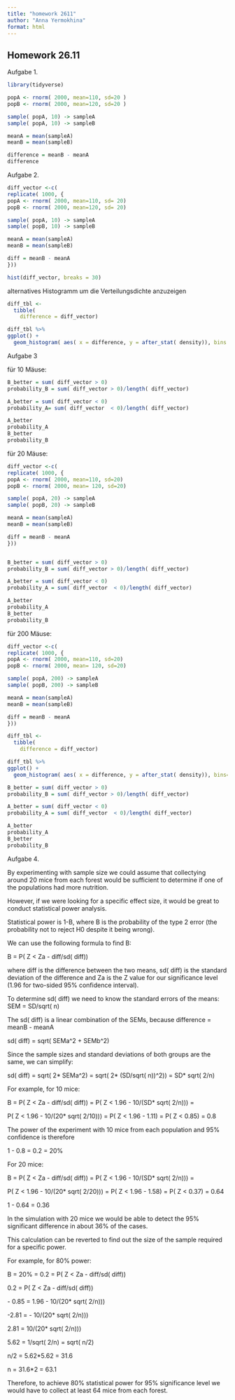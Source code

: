 ```yaml
---
title: "homework 2611"
author: "Anna Yermokhina"
format: html
---
```


## Homework 26.11

Aufgabe 1.

```r
library(tidyverse)

popA <- rnorm( 2000, mean=110, sd=20 )
popB <- rnorm( 2000, mean=120, sd=20 )

sample( popA, 10) -> sampleA
sample( popA, 10) -> sampleB

meanA = mean(sampleA)
meanB = mean(sampleB)

difference = meanB - meanA
difference
```

Aufgabe 2.

```r

diff_vector <-c(
replicate( 1000, {
popA <- rnorm( 2000, mean=110, sd= 20)
popB <- rnorm( 2000, mean=120, sd= 20)

sample( popA, 10) -> sampleA
sample( popB, 10) -> sampleB

meanA = mean(sampleA)
meanB = mean(sampleB)

diff = meanB - meanA
}))

hist(diff_vector, breaks = 30)
```

alternatives Histogramm um die Verteilungsdichte anzuzeigen

```r
diff_tbl <-
  tibble(
    difference = diff_vector) 

diff_tbl %>% 
ggplot() + 
  geom_histogram( aes( x = difference, y = after_stat( density)), bins = 20)
```

Aufgabe 3

für 10 Mäuse:

```r
B_better = sum( diff_vector > 0)
probability_B = sum( diff_vector > 0)/length( diff_vector)

A_better = sum( diff_vector < 0)
probability_A= sum( diff_vector  < 0)/length( diff_vector)

A_better
probability_A
B_better
probability_B
```

für 20 Mäuse:

```r

diff_vector <-c(
replicate( 1000, {
popA <- rnorm( 2000, mean=110, sd=20)
popB <- rnorm( 2000, mean= 120, sd=20)

sample( popA, 20) -> sampleA
sample( popB, 20) -> sampleB

meanA = mean(sampleA)
meanB = mean(sampleB)

diff = meanB - meanA
}))


B_better = sum( diff_vector > 0)
probability_B = sum( diff_vector > 0)/length( diff_vector)

A_better = sum( diff_vector < 0)
probability_A = sum( diff_vector  < 0)/length( diff_vector)

A_better
probability_A
B_better
probability_B
```

für 200 Mäuse:

```r
diff_vector <-c(
replicate( 1000, {
popA <- rnorm( 2000, mean=110, sd=20)
popB <- rnorm( 2000, mean= 120, sd=20)

sample( popA, 200) -> sampleA
sample( popB, 200) -> sampleB

meanA = mean(sampleA)
meanB = mean(sampleB)

diff = meanB - meanA
}))

diff_tbl <-
  tibble(
    difference = diff_vector) 

diff_tbl %>% 
ggplot() + 
  geom_histogram( aes( x = difference, y = after_stat( density)), bins= 30)

B_better = sum( diff_vector > 0)
probability_B = sum( diff_vector > 0)/length( diff_vector)

A_better = sum( diff_vector < 0)
probability_A = sum( diff_vector  < 0)/length( diff_vector)

A_better
probability_A
B_better
probability_B
```

Aufgabe 4.

By experimenting with sample size we could assume that collectying around 20 mice from each forest would be sufficient to determine if one of the populations had more nutrition.

However, if we were looking for a specific effect size, it would be great to conduct statistical power analysis.

Statistical power is 1-B, where B is the probability of the type 2 error (the probability not to reject H0 despite it being wrong).

We can use the following formula to find B:

B = P( Z \< Za - diff/sd( diff))

where diff is the difference between the two means, sd( diff) is the standard deviation of the difference and Za is the Z value for our significance level (1.96 for two-sided 95% confidence interval).

To determine sd( diff) we need to know the standard errors of the means: SEM = SD/sqrt( n)

The sd( diff) is a linear combination of the SEMs, because difference = meanB - meanA

sd( diff) = sqrt( SEMa\^2 + SEMb\^2)

Since the sample sizes and standard deviations of both groups are the same, we can simplify:

sd( diff) = sqrt( 2\* SEMa\^2) = sqrt( 2\* (SD/sqrt( n))\^2)) = SD\* sqrt( 2/n)

For example, for 10 mice:

B = P( Z \< Za - diff/sd( diff)) = P( Z \< 1.96 - 10/(SD\* sqrt( 2/n))) =

P( Z \< 1.96 - 10/(20\* sqrt( 2/10))) = P( Z \< 1.96 - 1.11) = P( Z \< 0.85) = 0.8

The power of the experiment with 10 mice from each population and 95% confidence is therefore

1 - 0.8 = 0.2 = 20%

For 20 mice:

B = P( Z \< Za - diff/sd( diff)) = P( Z \< 1.96 - 10/(SD\* sqrt( 2/n))) =

P( Z \< 1.96 - 10/(20\* sqrt( 2/20))) = P( Z \< 1.96 - 1.58) = P( Z \< 0.37) = 0.64

1 - 0.64 = 0.36

In the simulation with 20 mice we would be able to detect the 95% significant difference in about 36% of the cases.

This calculation can be reverted to find out the size of the sample required for a specific power.

For example, for 80% power:

B = 20% = 0.2 = P( Z \< Za - diff/sd( diff))

0.2 = P( Z \< Za - diff/sd( diff))

\- 0.85 = 1.96 - 10/(20\* sqrt( 2/n)))

-2.81 = - 10/(20\* sqrt( 2/n)))

2.81 = 10/(20\* sqrt( 2/n)))

5.62 = 1/sqrt( 2/n) = sqrt( n/2)

n/2 = 5.62\*5.62 = 31.6

n = 31.6\*2 = 63.1

Therefore, to achieve 80% statistical power for 95% significance level we would have to collect at least 64 mice from each forest.
